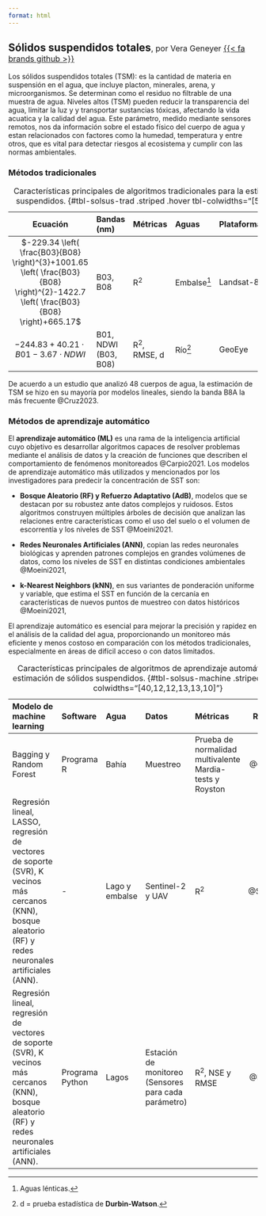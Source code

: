 ```yaml
---
format: html
---
```


## Sólidos suspendidos totales<span style="font-weight:normal; font-size: 1rem">, por Vera Geneyer [{{< fa brands github >}}](https://github.com/VeraGeneyer)</span> {toc-text="Sólidos suspendidos totales"}

Los sólidos suspendidos totales (TSM): es la cantidad de materia en suspensión en el agua, que incluye placton, minerales, arena, y microorganismos. Se determinan como el residuo no filtrable de una muestra de agua. Niveles altos (TSM) pueden reducir la transparencia del agua, limitar la luz y y transportar sustancias tóxicas, afectando la vida acuatica y la calidad del agua.
Este parámetro, medido mediante sensores remotos, nos da información sobre el estado físico del cuerpo de agua y estan relacionados con factores como la humedad, temperatura y entre otros, que es vital para detectar riesgos al ecosistema y cumplir con las normas ambientales.

### Métodos tradicionales

::: {.column-screen-right}

| Ecuación | Bandas (nm) | Métricas | Aguas | Plataforma | Referencia |
|:-:|:--|:--|:--|:--|:-:|
| $-229.34 \left( \frac{B03}{B08} \right)^{3}+1001.65 \left( \frac{B03}{B08} \right)^{2}-1422.7 \left( \frac{B03}{B08} \right)+665.17$ | B03, B08 | R<sup>2</sup> | Embalse^[Aguas lénticas.] | Landsat-8 | @Ramirez2017 |
| $-244.83+40.21 \cdot B01-3.67 \cdot NDWI$ | B01, NDWI (B03, B08) | R<sup>2</sup>, RMSE, d | Río^[d = prueba estadística de <b>Durbin-Watson</b>.] | GeoEye | @Gomez2014 |

: Características principales de algoritmos tradicionales para la estimación de sólidos suspendidos. {#tbl-solsus-trad .striped .hover tbl-colwidths="[50,10,10,10,10]"}

:::

De acuerdo a un estudio que analizó 48 cuerpos de agua, la estimación de TSM se hizo en su mayoría por modelos lineales, siendo la banda B8A la más frecuente @Cruz2023.

### Métodos de aprendizaje automático

El **aprendizaje automático (ML)**  es una rama de la inteligencia artificial cuyo objetivo es desarrollar algoritmos capaces de resolver problemas mediante el análisis de datos y la creación de funciones que describen el comportamiento de fenómenos monitoreados @Carpio2021. Los modelos de aprendizaje automático más utilizados y mencionados por los investigadores para predecir la concentración de SST son:

* **Bosque Aleatorio (RF) y Refuerzo Adaptativo (AdB)**, modelos que se destacan por su robustez ante datos complejos y ruidosos. Estos algoritmos construyen múltiples árboles de decisión que analizan las relaciones entre características como el uso del suelo o el volumen de escorrentía y los niveles de SST @Moeini2021.

* **Redes Neuronales Artificiales (ANN)**, copian las redes neuronales biológicas y aprenden patrones complejos en grandes volúmenes de datos, como los niveles de SST en distintas condiciones ambientales @Moeini2021,

* **k-Nearest Neighbors (kNN)**, en sus variantes de ponderación uniforme y variable, que estima el SST en función de la cercanía en características de nuevos puntos de muestreo con datos históricos @Moeini2021,


El aprendizaje automático es esencial para mejorar la precisión y rapidez en el análisis de la calidad del agua, proporcionando un monitoreo más eficiente y menos costoso en comparación con los métodos tradicionales, especialmente en áreas de difícil acceso o con datos limitados.

::: {.column-screen-right}

| **Modelo de machine learning** | **Software** | **Agua** | **Datos** | **Métricas** | **Referencias** |
|:--|:--|:--|:--|:--|:-:|
|Bagging y Random Forest|Programa R|Bahía|Muestreo|Prueba de normalidad multivalente Mardia-tests y Royston|@Carpio2021|
|Regresión lineal, LASSO, regresión de vectores de soporte (SVR), K vecinos más cercanos (KNN), bosque aleatorio (RF) y redes neuronales artificiales (ANN).|-|Lago y embalse|Sentinel-2 y UAV|R<sup>2</sup>| @Silveira2020|
|Regresión lineal, regresión de vectores de soporte (SVR), K vecinos más cercanos (KNN), bosque aleatorio (RF) y redes neuronales artificiales (ANN).|Programa Python|Lagos|Estación de monitoreo (Sensores para cada parámetro)|R<sup>2</sup>, NSE y RMSE| @Moeini2021|

: Características principales de algoritmos de aprendizaje automático para la estimación de sólidos suspendidos. {#tbl-solsus-machine .striped .hover tbl-colwidths="[40,12,12,13,13,10]"}

:::

